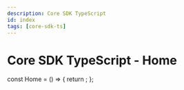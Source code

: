 ```yaml
---
description: Core SDK TypeScript
id: index
tags: [core-sdk-ts]
---
```


# Core SDK TypeScript - Home


const Home = () => {
  return <Redirect to="/sdk-docs/core-sdk-ts/overview" />;
};
